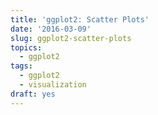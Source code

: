 ```yaml
---
title: 'ggplot2: Scatter Plots'
date: '2016-03-09'
slug: ggplot2-scatter-plots
topics:
  - ggplot2
tags:
  - ggplot2
  - visualization
draft: yes
---
```


